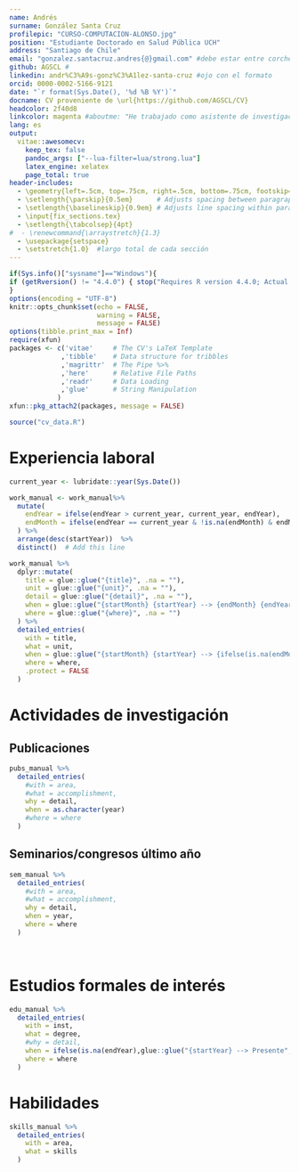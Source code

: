 ```yaml
---
name: Andrés
surname: González Santa Cruz 
profilepic: "CURSO-COMPUTACION-ALONSO.jpg"
position: "Estudiante Doctorado en Salud Pública UCH"
address: "Santiago de Chile" 
email: "gonzalez.santacruz.andres{@}gmail.com" #debe estar entre corchetes sino da error
github: AGSCL #
linkedin: andr%C3%A9s-gonz%C3%A1lez-santa-cruz #ojo con el formato
orcid: 0000-0002-5166-9121 
date: "`r format(Sys.Date(), '%d %B %Y')`"
docname: CV proveniente de \url{https://github.com/AGSCL/CV}
headcolor: 2f40d8
linkcolor: magenta #aboutme: "He trabajado como asistente de investigación aplicando técnicas de análisis de datos. Mis áreas de interés son el estudio de políticas públicas sobre tratamiento de drogas, factores de riesgo psicosociales y metodologías de investigación cuantitativas. Este currículo fue compilado en código."
lang: es
output: 
  vitae::awesomecv:
    keep_tex: false
    pandoc_args: ["--lua-filter=lua/strong.lua"] 
    latex_engine: xelatex
    page_total: true
header-includes:
  - \geometry{left=.5cm, top=.75cm, right=.5cm, bottom=.75cm, footskip=0.5cm}
  - \setlength{\parskip}{0.5em}      # Adjusts spacing between paragraphs
  - \setlength{\baselineskip}{0.9em} # Adjusts line spacing within paragraphs
  - \input{fix_sections.tex}
  - \setlength{\tabcolsep}{4pt}
#  - \renewcommand{\arraystretch}{1.3}
  - \usepackage{setspace}
  - \setstretch{1.0}  #largo total de cada sección
---
```


```r
if(Sys.info()["sysname"]=="Windows"){
if (getRversion() != "4.4.0") { stop("Requires R version 4.4.0; Actual: ", getRversion()) }
}
options(encoding = "UTF-8")
knitr::opts_chunk$set(echo = FALSE,
                      warning = FALSE,
                      message = FALSE)
options(tibble.print_max = Inf)
require(xfun)
packages <- c('vitae'     # The CV's LaTeX Template
             ,'tibble'    # Data structure for tribbles
             ,'magrittr'  # The Pipe %>%
             ,'here'      # Relative File Paths
             ,'readr'     # Data Loading
             ,'glue'      # String Manipulation
            )
xfun::pkg_attach2(packages, message = FALSE)

source("cv_data.R")

```

# Experiencia laboral
\fontsize{9pt}{1.1em}\color{text}\renewcommand{\arraystretch}{1.5}\setstretch{1.15}
```r
current_year <- lubridate::year(Sys.Date())

work_manual <- work_manual%>% 
  mutate(
    endYear = ifelse(endYear > current_year, current_year, endYear),
    endMonth = ifelse(endYear == current_year & !is.na(endMonth) & endMonth > lubridate::month(Sys.Date()), "", endMonth)
  ) %>% 
  arrange(desc(startYear))  %>%
  distinct()  # Add this line

work_manual %>%
  dplyr::mutate(
    title = glue::glue("{title}", .na = ""),
    unit = glue::glue("{unit}", .na = ""),
    detail = glue::glue("{detail}", .na = ""),
    when = glue::glue("{startMonth} {startYear} --> {endMonth} {endYear}", .na = ""),
    where = glue::glue("{where}", .na = "")
  ) %>%
  detailed_entries(
    with = title,
    what = unit,
    when = glue::glue("{startMonth} {startYear} --> {ifelse(is.na(endMonth) | endMonth == '', '', endMonth)} {endYear}"),
    where = where,
    .protect = FALSE
  )
```

# Actividades de investigación

## Publicaciones
\renewcommand{\arraystretch}{1}\setstretch{1}
```r
pubs_manual %>%
  detailed_entries(
    #with = area,
    #what = accomplishment,
    why = detail,
    when = as.character(year)
    #where = where
  )
```

## Seminarios/congresos último año

```r
sem_manual %>%
  detailed_entries(
    #with = area,
    #what = accomplishment,
    why = detail,
    when = year,
    where = where
  )
```

<br>

\vspace{0.4cm}

# Estudios formales de interés
\renewcommand{\arraystretch}{1.5}\setstretch{1.15}
```r
edu_manual %>%
  detailed_entries(
    with = inst,
    what = degree,
    #why = detail,
    when = ifelse(is.na(endYear),glue::glue("{startYear} --> Presente",.na = ""),glue::glue("{startYear} --> {endYear}",.na = "")),
    where = where
  )
```

\vspace{0.4cm}

# Habilidades
\renewcommand{\arraystretch}{1.5}\setstretch{1.15}
```r
skills_manual %>%
  detailed_entries(
    with = area,
    what = skills
  )
```

<br><br>

\vspace{0.5cm}
\fontsize{8pt}{10pt}\selectfont\bfseries\color{text}
\subsection{Revisor de artículos en revistas científicas}
\vspace{-0.3cm}
\begin{footnotesize}\textcolor{lightgray}{
American Journal of Preventive Medicine, International Journal of Workplace Health Management, Psicoperspectivas, Revista Universidad y Salud, Quaderns de Psicologia, Medwave, Addiction, Health Policy and Technology.}
\end{footnotesize}

\vspace{0.3cm}
\fontsize{8pt}{10pt}\selectfont\bfseries\color{text}
\subsection{Otras afiliaciones}
\vspace{-0.3cm}
\begin{footnotesize}\textcolor{lightgray}{
Society for Epidemiologic Research: Clearfield, UT, US; 2023- ; Miembro\\
Grupo de Ciencia de Datos y Salud Pública, Escuela de Salud Pública, Santiago, Chile; Miembro}
\end{footnotesize}
